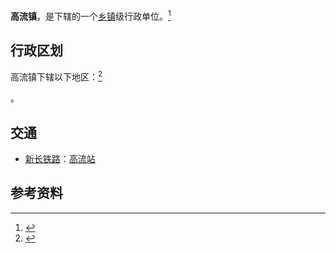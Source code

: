{{中国乡级行政区|32/03/81/114/000}}

'''高流镇'''，是{{PRC admin/fullname|32/03/81/114/000|3}}下辖的一个[[乡镇|乡镇]]级行政单位。<ref>{{PRC admin/ref sgc|{{PRC admin/parent|32/03/81/114/000}}}}</ref>

== 行政区划 ==
高流镇下辖以下地区：<ref>{{PRC admin/ref sgc|32/03/81/114/000}}</ref>

{{PRC admin/children|32/03/81/114/000}}。

== 交通 ==
* {{rint|cn|CRH}}[[新长铁路|新长铁路]]：[[高流站|高流站]]

== 参考资料 ==
{{reflist}}

{{PRC admin/navcat|32/03/81/114/000}}